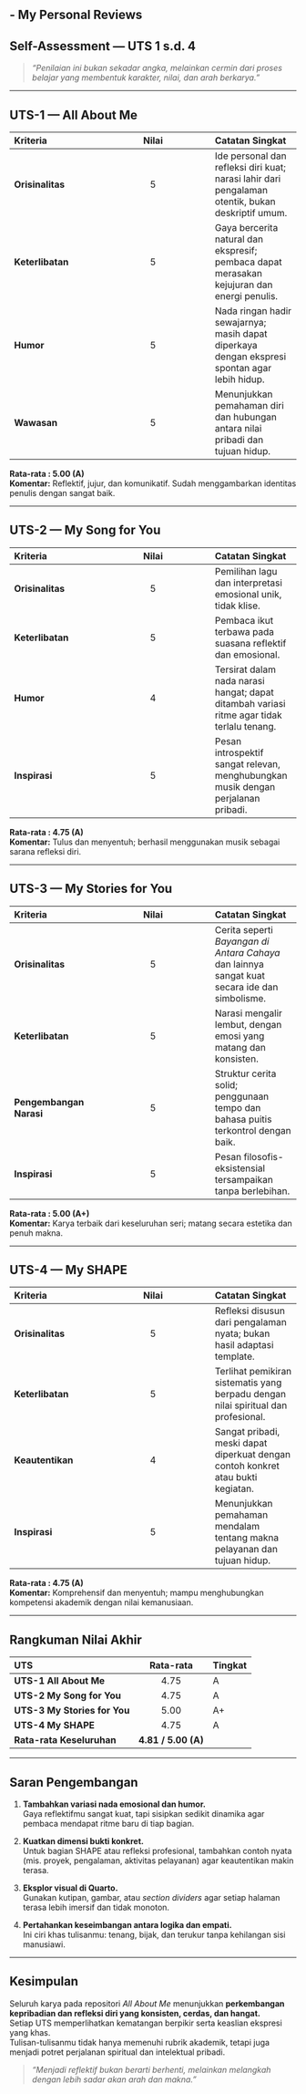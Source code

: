 ## - My Personal Reviews


## Self-Assessment — UTS 1 s.d. 4 {.unnumbered}

> *“Penilaian ini bukan sekadar angka, melainkan cermin dari proses belajar yang membentuk karakter, nilai, dan arah berkarya.”*

---

## UTS-1 — All About Me

| Kriteria | Nilai | Catatan Singkat |
|:--|:--:|:--|
| **Orisinalitas** | 5 | Ide personal dan refleksi diri kuat; narasi lahir dari pengalaman otentik, bukan deskriptif umum. |
| **Keterlibatan** | 5 | Gaya bercerita natural dan ekspresif; pembaca dapat merasakan kejujuran dan energi penulis. |
| **Humor** | 5 | Nada ringan hadir sewajarnya; masih dapat diperkaya dengan ekspresi spontan agar lebih hidup. |
| **Wawasan** | 5 | Menunjukkan pemahaman diri dan hubungan antara nilai pribadi dan tujuan hidup. |

**Rata-rata : 5.00 (A)**  
**Komentar:** Reflektif, jujur, dan komunikatif. Sudah menggambarkan identitas penulis dengan sangat baik.

---

## UTS-2 — My Song for You

| Kriteria | Nilai | Catatan Singkat |
|:--|:--:|:--|
| **Orisinalitas** | 5 | Pemilihan lagu dan interpretasi emosional unik, tidak klise. |
| **Keterlibatan** | 5 | Pembaca ikut terbawa pada suasana reflektif dan emosional. |
| **Humor** | 4 | Tersirat dalam nada narasi hangat; dapat ditambah variasi ritme agar tidak terlalu tenang. |
| **Inspirasi** | 5 | Pesan introspektif sangat relevan, menghubungkan musik dengan perjalanan pribadi. |

**Rata-rata : 4.75 (A)**  
**Komentar:** Tulus dan menyentuh; berhasil menggunakan musik sebagai sarana refleksi diri.

---

## UTS-3 — My Stories for You

| Kriteria | Nilai | Catatan Singkat |
|:--|:--:|:--|
| **Orisinalitas** | 5 | Cerita seperti *Bayangan di Antara Cahaya* dan lainnya sangat kuat secara ide dan simbolisme. |
| **Keterlibatan** | 5 | Narasi mengalir lembut, dengan emosi yang matang dan konsisten. |
| **Pengembangan Narasi** | 5 | Struktur cerita solid; penggunaan tempo dan bahasa puitis terkontrol dengan baik. |
| **Inspirasi** | 5 | Pesan filosofis-eksistensial tersampaikan tanpa berlebihan. |

**Rata-rata : 5.00 (A+)**  
**Komentar:** Karya terbaik dari keseluruhan seri; matang secara estetika dan penuh makna.

---

## UTS-4 — My SHAPE

| Kriteria | Nilai | Catatan Singkat |
|:--|:--:|:--|
| **Orisinalitas** | 5 | Refleksi disusun dari pengalaman nyata; bukan hasil adaptasi template. |
| **Keterlibatan** | 5 | Terlihat pemikiran sistematis yang berpadu dengan nilai spiritual dan profesional. |
| **Keautentikan** | 4 | Sangat pribadi, meski dapat diperkuat dengan contoh konkret atau bukti kegiatan. |
| **Inspirasi** | 5 | Menunjukkan pemahaman mendalam tentang makna pelayanan dan tujuan hidup. |

**Rata-rata : 4.75 (A)**  
**Komentar:** Komprehensif dan menyentuh; mampu menghubungkan kompetensi akademik dengan nilai kemanusiaan.

---

## Rangkuman Nilai Akhir

| UTS | Rata-rata | Tingkat |
|:--|:--:|:--|
| **UTS-1 All About Me** | 4.75 | A |
| **UTS-2 My Song for You** | 4.75 | A |
| **UTS-3 My Stories for You** | 5.00 | A+ |
| **UTS-4 My SHAPE** | 4.75 | A |
| **Rata-rata Keseluruhan** | **4.81 / 5.00 (A)** |

---

## Saran Pengembangan

1. **Tambahkan variasi nada emosional dan humor.**  
   Gaya reflektifmu sangat kuat, tapi sisipkan sedikit dinamika agar pembaca mendapat ritme baru di tiap bagian.

2. **Kuatkan dimensi bukti konkret.**  
   Untuk bagian SHAPE atau refleksi profesional, tambahkan contoh nyata (mis. proyek, pengalaman, aktivitas pelayanan) agar keautentikan makin terasa.

3. **Eksplor visual di Quarto.**  
   Gunakan kutipan, gambar, atau *section dividers* agar setiap halaman terasa lebih imersif dan tidak monoton.

4. **Pertahankan keseimbangan antara logika dan empati.**  
   Ini ciri khas tulisanmu: tenang, bijak, dan terukur tanpa kehilangan sisi manusiawi.

---

## Kesimpulan

Seluruh karya pada repositori *All About Me* menunjukkan **perkembangan kepribadian dan refleksi diri yang konsisten, cerdas, dan hangat.**  
Setiap UTS memperlihatkan kematangan berpikir serta keaslian ekspresi yang khas.  
Tulisan-tulisanmu tidak hanya memenuhi rubrik akademik, tetapi juga menjadi potret perjalanan spiritual dan intelektual pribadi.

> *“Menjadi reflektif bukan berarti berhenti, melainkan melangkah dengan lebih sadar akan arah dan makna.”*

